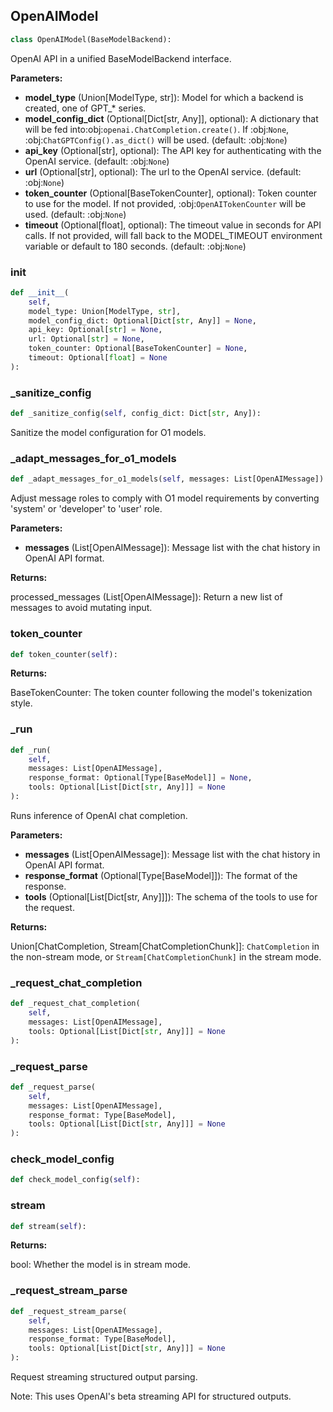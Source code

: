 <a id="camel.models.openai_model"></a>

<a id="camel.models.openai_model.OpenAIModel"></a>

## OpenAIModel

```python
class OpenAIModel(BaseModelBackend):
```

OpenAI API in a unified BaseModelBackend interface.

**Parameters:**

- **model_type** (Union[ModelType, str]): Model for which a backend is created, one of GPT_* series.
- **model_config_dict** (Optional[Dict[str, Any]], optional): A dictionary that will be fed into:obj:`openai.ChatCompletion.create()`. If :obj:`None`, :obj:`ChatGPTConfig().as_dict()` will be used. (default: :obj:`None`)
- **api_key** (Optional[str], optional): The API key for authenticating with the OpenAI service. (default: :obj:`None`)
- **url** (Optional[str], optional): The url to the OpenAI service. (default: :obj:`None`)
- **token_counter** (Optional[BaseTokenCounter], optional): Token counter to use for the model. If not provided, :obj:`OpenAITokenCounter` will be used. (default: :obj:`None`)
- **timeout** (Optional[float], optional): The timeout value in seconds for API calls. If not provided, will fall back to the MODEL_TIMEOUT environment variable or default to 180 seconds. (default: :obj:`None`)

<a id="camel.models.openai_model.OpenAIModel.__init__"></a>

### __init__

```python
def __init__(
    self,
    model_type: Union[ModelType, str],
    model_config_dict: Optional[Dict[str, Any]] = None,
    api_key: Optional[str] = None,
    url: Optional[str] = None,
    token_counter: Optional[BaseTokenCounter] = None,
    timeout: Optional[float] = None
):
```

<a id="camel.models.openai_model.OpenAIModel._sanitize_config"></a>

### _sanitize_config

```python
def _sanitize_config(self, config_dict: Dict[str, Any]):
```

Sanitize the model configuration for O1 models.

<a id="camel.models.openai_model.OpenAIModel._adapt_messages_for_o1_models"></a>

### _adapt_messages_for_o1_models

```python
def _adapt_messages_for_o1_models(self, messages: List[OpenAIMessage]):
```

Adjust message roles to comply with O1 model requirements by
converting 'system' or 'developer' to 'user' role.

**Parameters:**

- **messages** (List[OpenAIMessage]): Message list with the chat history in OpenAI API format.

**Returns:**

  processed_messages (List[OpenAIMessage]): Return a new list of
messages to avoid mutating input.

<a id="camel.models.openai_model.OpenAIModel.token_counter"></a>

### token_counter

```python
def token_counter(self):
```

**Returns:**

  BaseTokenCounter: The token counter following the model's
tokenization style.

<a id="camel.models.openai_model.OpenAIModel._run"></a>

### _run

```python
def _run(
    self,
    messages: List[OpenAIMessage],
    response_format: Optional[Type[BaseModel]] = None,
    tools: Optional[List[Dict[str, Any]]] = None
):
```

Runs inference of OpenAI chat completion.

**Parameters:**

- **messages** (List[OpenAIMessage]): Message list with the chat history in OpenAI API format.
- **response_format** (Optional[Type[BaseModel]]): The format of the response.
- **tools** (Optional[List[Dict[str, Any]]]): The schema of the tools to use for the request.

**Returns:**

  Union[ChatCompletion, Stream[ChatCompletionChunk]]:
`ChatCompletion` in the non-stream mode, or
`Stream[ChatCompletionChunk]` in the stream mode.

<a id="camel.models.openai_model.OpenAIModel._request_chat_completion"></a>

### _request_chat_completion

```python
def _request_chat_completion(
    self,
    messages: List[OpenAIMessage],
    tools: Optional[List[Dict[str, Any]]] = None
):
```

<a id="camel.models.openai_model.OpenAIModel._request_parse"></a>

### _request_parse

```python
def _request_parse(
    self,
    messages: List[OpenAIMessage],
    response_format: Type[BaseModel],
    tools: Optional[List[Dict[str, Any]]] = None
):
```

<a id="camel.models.openai_model.OpenAIModel.check_model_config"></a>

### check_model_config

```python
def check_model_config(self):
```

<a id="camel.models.openai_model.OpenAIModel.stream"></a>

### stream

```python
def stream(self):
```

**Returns:**

  bool: Whether the model is in stream mode.

<a id="camel.models.openai_model.OpenAIModel._request_stream_parse"></a>

### _request_stream_parse

```python
def _request_stream_parse(
    self,
    messages: List[OpenAIMessage],
    response_format: Type[BaseModel],
    tools: Optional[List[Dict[str, Any]]] = None
):
```

Request streaming structured output parsing.

Note: This uses OpenAI's beta streaming API for structured outputs.
